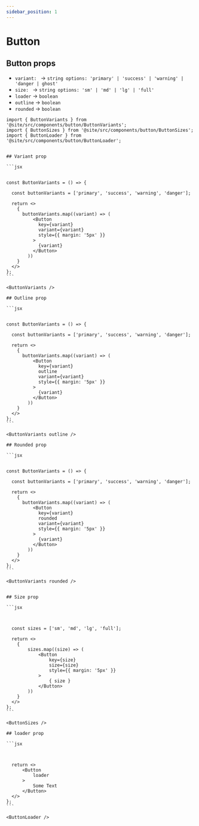 ```yaml
---
sidebar_position: 1
---
```


# Button

## Button props
- `variant: ` → `string options: 'primary' | 'success' | 'warning' | 'danger | ghost'`
- `size: ` → `string options: 'sm' | 'md' | 'lg' | 'full'`
- `loader` → `boolean`
- `outline` → `boolean`
- `rounded` → `boolean`


````mdx-code-block
import { ButtonVariants } from '@site/src/components/button/ButtonVariants';
import { ButtonSizes } from '@site/src/components/button/ButtonSizes';
import { ButtonLoader } from '@site/src/components/button/ButtonLoader';


## Variant prop

```jsx


const ButtonVariants = () => {
  
  const buttonVariants = ['primary', 'success', 'warning', 'danger'];

  return <>
    {
      buttonVariants.map((variant) => (
          <Button 
            key={variant} 
            variant={variant}
            style={{ margin: '5px' }}
          >
            {variant}
          </Button>
        ))
    }
  </>
};
```

<ButtonVariants />

## Outline prop

```jsx


const ButtonVariants = () => {
  
  const buttonVariants = ['primary', 'success', 'warning', 'danger'];

  return <>
    {
      buttonVariants.map((variant) => (
          <Button 
            key={variant} 
            outline
            variant={variant}
            style={{ margin: '5px' }}
          >
            {variant}
          </Button>
        ))
    }
  </>
};
```

<ButtonVariants outline />

## Rounded prop

```jsx


const ButtonVariants = () => {
  
  const buttonVariants = ['primary', 'success', 'warning', 'danger'];

  return <>
    {
      buttonVariants.map((variant) => (
          <Button 
            key={variant} 
            rounded
            variant={variant}
            style={{ margin: '5px' }}
          >
            {variant}
          </Button>
        ))
    }
  </>
};
```

<ButtonVariants rounded />


## Size prop

```jsx


  
  const sizes = ['sm', 'md', 'lg', 'full'];
 
  return <>
    {
        sizes.map((size) => (
            <Button 
                key={size} 
                size={size}
                style={{ margin: '5px' }}
            >
                { size }
            </Button>
        ))
    }
  </>
};
```

<ButtonSizes />

## loader prop

```jsx


   
  return <>
      <Button 
          loader
      >
          Some Text
      </Button>
  </>
};
```

<ButtonLoader />
````



